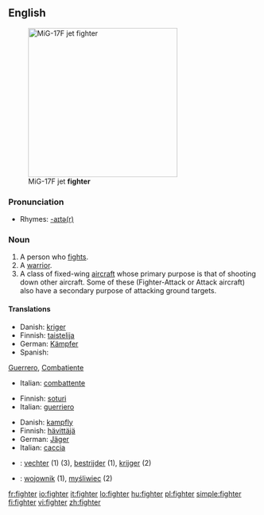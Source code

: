 ==English==
[[Image:MiG-17F Top View.JPG|thumb|right|300px|MiG-17F jet '''fighter''']]

===Pronunciation===
*Rhymes: [[Rhymes:English:-aɪtə(r)|-aɪtə(r)]]

===Noun===
{{en-noun}}

# A person who [[fight]]s.
# A [[warrior]].
# A class of fixed-wing [[aircraft]] whose primary purpose is that of shooting down other aircraft.  Some of these (Fighter-Attack or Attack aircraft) also have a secondary purpose of attacking ground targets.

====Translations====
{{trans-top|person who fights}}
*Danish: [[kriger]] {{c}}
*Finnish: [[taistelija]]
*German: [[Kämpfer]] {{m}}
*Spanish:
[[Guerrero]], [[Combatiente]]
*Italian: [[combattente]] {{m|f}}
{{trans-mid}}
{{trans-bottom}}

{{trans-top|warrior}}
*Finnish: [[soturi]]
*Italian: [[guerriero]] {{m}}
{{trans-mid}}
{{trans-bottom}}

{{trans-top|aircraft}}
*Danish: [[kampfly]] {{n}}
*Finnish: [[hävittäjä]]
*German: [[Jäger]] {{m}}
*Italian: [[caccia]] {{m}}
{{trans-mid}}
{{trans-bottom}}

{{ttbc-top}}
*{{ttbc|Dutch}}: [[vechter]] (1) (3), [[bestrijder]] (1), [[krijger]] (2)
*{{ttbc|Polish}}: [[wojownik]] {{m}} (1), [[myśliwiec]] {{m}} (2)
{{trans-bottom}}

[[fr:fighter]]
[[io:fighter]]
[[it:fighter]]
[[lo:fighter]]
[[hu:fighter]]
[[pl:fighter]]
[[simple:fighter]]
[[fi:fighter]]
[[vi:fighter]]
[[zh:fighter]]
